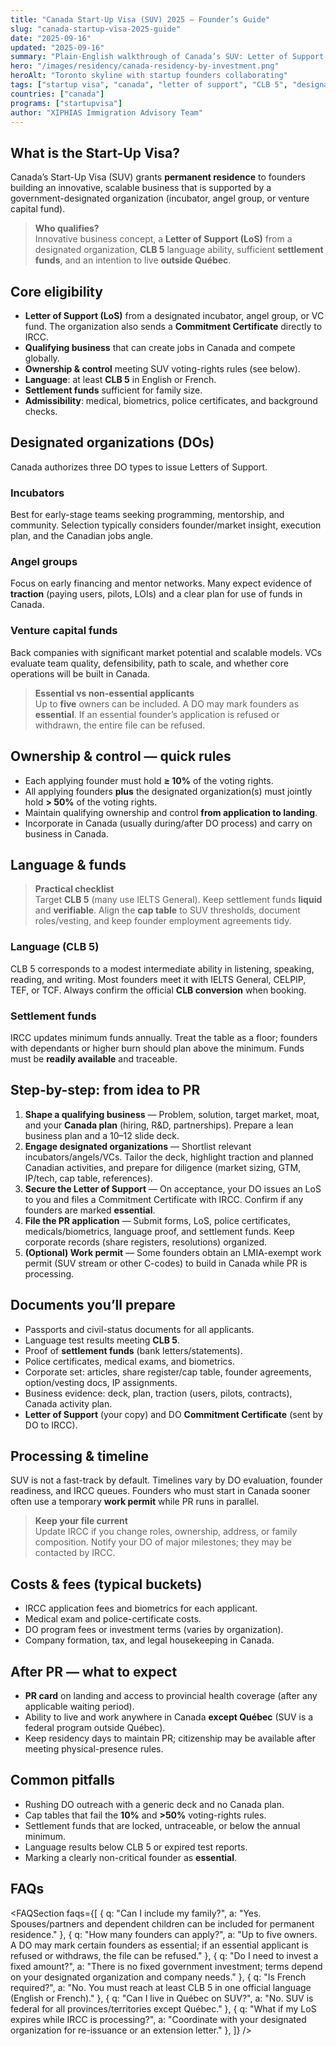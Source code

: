 ```yaml
---
title: "Canada Start-Up Visa (SUV) 2025 — Founder’s Guide"
slug: "canada-startup-visa-2025-guide"
date: "2025-09-16"
updated: "2025-09-16"
summary: "Plain-English walkthrough of Canada’s SUV: Letter of Support, CLB 5, funds, ownership rules, timeline, and FAQs."
hero: "/images/residency/canada-residency-by-investment.png"
heroAlt: "Toronto skyline with startup founders collaborating"
tags: ["startup visa", "canada", "letter of support", "CLB 5", "designated organizations"]
countries: ["canada"]
programs: ["startupvisa"]
author: "XIPHIAS Immigration Advisory Team"
---
```


## What is the Start-Up Visa?

Canada’s Start-Up Visa (SUV) grants **permanent residence** to founders building an innovative, scalable business that is supported by a government-designated organization (incubator, angel group, or venture capital fund).

> **Who qualifies?**  
> Innovative business concept, a **Letter of Support (LoS)** from a designated organization, **CLB 5** language ability, sufficient **settlement funds**, and an intention to live **outside Québec**.

## Core eligibility

- **Letter of Support (LoS)** from a designated incubator, angel group, or VC fund. The organization also sends a **Commitment Certificate** directly to IRCC.  
- **Qualifying business** that can create jobs in Canada and compete globally.  
- **Ownership & control** meeting SUV voting-rights rules (see below).  
- **Language**: at least **CLB 5** in English or French.  
- **Settlement funds** sufficient for family size.  
- **Admissibility**: medical, biometrics, police certificates, and background checks.

## Designated organizations (DOs)

Canada authorizes three DO types to issue Letters of Support.

### Incubators
Best for early-stage teams seeking programming, mentorship, and community. Selection typically considers founder/market insight, execution plan, and the Canadian jobs angle.

### Angel groups
Focus on early financing and mentor networks. Many expect evidence of **traction** (paying users, pilots, LOIs) and a clear plan for use of funds in Canada.

### Venture capital funds
Back companies with significant market potential and scalable models. VCs evaluate team quality, defensibility, path to scale, and whether core operations will be built in Canada.

> **Essential vs non-essential applicants**  
> Up to **five** owners can be included. A DO may mark founders as **essential**. If an essential founder’s application is refused or withdrawn, the entire file can be refused.

## Ownership & control — quick rules

- Each applying founder must hold **≥ 10%** of the voting rights.  
- All applying founders **plus** the designated organization(s) must jointly hold **> 50%** of the voting rights.  
- Maintain qualifying ownership and control **from application to landing**.  
- Incorporate in Canada (usually during/after DO process) and carry on business in Canada.

## Language & funds

> **Practical checklist**  
> Target **CLB 5** (many use IELTS General). Keep settlement funds **liquid** and **verifiable**. Align the **cap table** to SUV thresholds, document roles/vesting, and keep founder employment agreements tidy.

### Language (CLB 5)
CLB 5 corresponds to a modest intermediate ability in listening, speaking, reading, and writing. Most founders meet it with IELTS General, CELPIP, TEF, or TCF. Always confirm the official **CLB conversion** when booking.

### Settlement funds
IRCC updates minimum funds annually. Treat the table as a floor; founders with dependants or higher burn should plan above the minimum. Funds must be **readily available** and traceable.

## Step-by-step: from idea to PR

1. **Shape a qualifying business** — Problem, solution, target market, moat, and your **Canada plan** (hiring, R&D, partnerships). Prepare a lean business plan and a 10–12 slide deck.  
2. **Engage designated organizations** — Shortlist relevant incubators/angels/VCs. Tailor the deck, highlight traction and planned Canadian activities, and prepare for diligence (market sizing, GTM, IP/tech, cap table, references).  
3. **Secure the Letter of Support** — On acceptance, your DO issues an LoS to you and files a Commitment Certificate with IRCC. Confirm if any founders are marked **essential**.  
4. **File the PR application** — Submit forms, LoS, police certificates, medicals/biometrics, language proof, and settlement funds. Keep corporate records (share registers, resolutions) organized.  
5. **(Optional) Work permit** — Some founders obtain an LMIA-exempt work permit (SUV stream or other C-codes) to build in Canada while PR is processing.

## Documents you’ll prepare

- Passports and civil-status documents for all applicants.  
- Language test results meeting **CLB 5**.  
- Proof of **settlement funds** (bank letters/statements).  
- Police certificates, medical exams, and biometrics.  
- Corporate set: articles, share register/cap table, founder agreements, option/vesting docs, IP assignments.  
- Business evidence: deck, plan, traction (users, pilots, contracts), Canada activity plan.  
- **Letter of Support** (your copy) and DO **Commitment Certificate** (sent by DO to IRCC).

## Processing & timeline

SUV is not a fast-track by default. Timelines vary by DO evaluation, founder readiness, and IRCC queues. Founders who must start in Canada sooner often use a temporary **work permit** while PR runs in parallel.

> **Keep your file current**  
> Update IRCC if you change roles, ownership, address, or family composition. Notify your DO of major milestones; they may be contacted by IRCC.

## Costs & fees (typical buckets)

- IRCC application fees and biometrics for each applicant.  
- Medical exam and police-certificate costs.  
- DO program fees or investment terms (varies by organization).  
- Company formation, tax, and legal housekeeping in Canada.

## After PR — what to expect

- **PR card** on landing and access to provincial health coverage (after any applicable waiting period).  
- Ability to live and work anywhere in Canada **except Québec** (SUV is a federal program outside Québec).  
- Keep residency days to maintain PR; citizenship may be available after meeting physical-presence rules.

## Common pitfalls

- Rushing DO outreach with a generic deck and no Canada plan.  
- Cap tables that fail the **10%** and **>50%** voting-rights rules.  
- Settlement funds that are locked, untraceable, or below the annual minimum.  
- Language results below CLB 5 or expired test reports.  
- Marking a clearly non-critical founder as **essential**.

## FAQs

<FAQSection
  faqs={[
    { q: "Can I include my family?", a: "Yes. Spouses/partners and dependent children can be included for permanent residence." },
    { q: "How many founders can apply?", a: "Up to five owners. A DO may mark certain founders as essential; if an essential applicant is refused or withdraws, the file can be refused." },
    { q: "Do I need to invest a fixed amount?", a: "There is no fixed government investment; terms depend on your designated organization and company needs." },
    { q: "Is French required?", a: "No. You must reach at least CLB 5 in one official language (English or French)." },
    { q: "Can I live in Québec on SUV?", a: "No. SUV is federal for all provinces/territories except Québec." },
    { q: "What if my LoS expires while IRCC is processing?", a: "Coordinate with your designated organization for re-issuance or an extension letter." },
  ]}
/>

